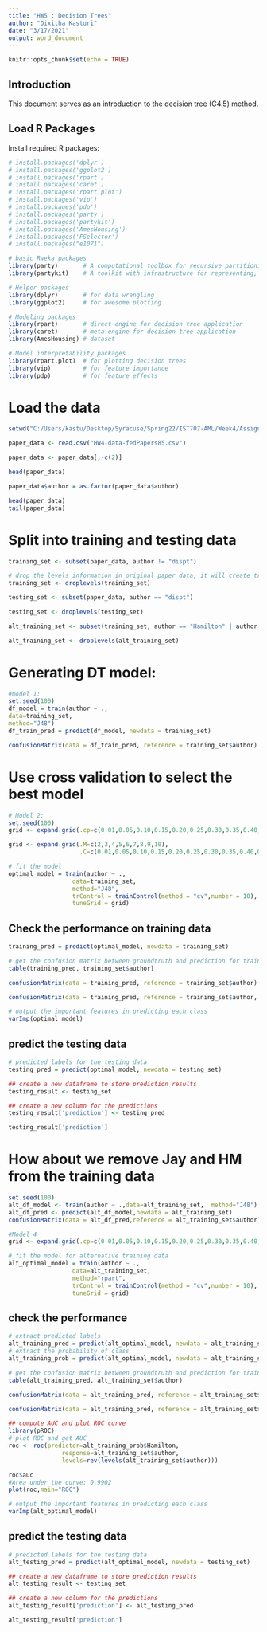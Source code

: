 ---
title: "HW5 : Decision Trees"
author: "Dixitha Kasturi"
date: "3/17/2021"
output: word_document
---

```{r setup, include=FALSE}
knitr::opts_chunk$set(echo = TRUE)
```

## Introduction

This document serves as an introduction to the decision tree (C4.5) method.

## Load R Packages

Install required R packages:

```{r}

# install.packages('dplyr')
# install.packages('ggplot2')
# install.packages('rpart')
# install.packages('caret')
# install.packages('rpart.plot')
# install.packages('vip')
# install.packages('pdp')
# install.packages('party')
# install.packages('partykit')
# install.packages('AmesHousing')
# install.packages('FSelector')
# install.packages("e1071")


```

```{r}
# basic Rweka packages
library(party)       # A computational toolbox for recursive partitioning
library(partykit)    # A toolkit with infrastructure for representing, summarizing, and visualizing tree-structured regression and classification models.

# Helper packages
library(dplyr)       # for data wrangling
library(ggplot2)     # for awesome plotting

# Modeling packages
library(rpart)       # direct engine for decision tree application
library(caret)       # meta engine for decision tree application
library(AmesHousing) # dataset

# Model interpretability packages
library(rpart.plot)  # for plotting decision trees
library(vip)         # for feature importance
library(pdp)         # for feature effects
```

# Load the data

```{r}
setwd("C:/Users/kastu/Desktop/Syracuse/Spring22/IST707-AML/Week4/Assignment")

paper_data <- read.csv("HW4-data-fedPapers85.csv")

paper_data <- paper_data[,-c(2)]

head(paper_data)

paper_data$author = as.factor(paper_data$author)

head(paper_data)
tail(paper_data)

```

# Split into training and testing data

```{r}
training_set <- subset(paper_data, author != "dispt")

# drop the levels information in original paper_data, it will create troubles in prediction
training_set <- droplevels(training_set)

testing_set <- subset(paper_data, author == "dispt")

testing_set <- droplevels(testing_set)

alt_training_set <- subset(training_set, author == "Hamilton" | author == "Madison")

alt_training_set <- droplevels(alt_training_set)
```



# Generating DT model:
```{r}

#model 1:
set.seed(100)
df_model = train(author ~ .,
data=training_set,
method="J48")
df_train_pred = predict(df_model, newdata = training_set)

confusionMatrix(data = df_train_pred, reference = training_set$author)

```






# Use cross validation to select the best model

```{r}

# Model 2:
set.seed(100)
grid <- expand.grid(.cp=c(0.01,0.05,0.10,0.15,0.20,0.25,0.30,0.35,0.40,0.45))

grid <- expand.grid(.M=c(2,3,4,5,6,7,8,9,10), 
                    .C=c(0.01,0.05,0.10,0.15,0.20,0.25,0.30,0.35,0.40,0.45))

# fit the model
optimal_model = train(author ~ ., 
                  data=training_set, 
                  method="J48",
                  trControl = trainControl(method = "cv",number = 10),
                  tuneGrid = grid)


```




## Check the performance on training data

```{r}
training_pred = predict(optimal_model, newdata = training_set)

# get the confusion matrix between groundtruth and prediction for training data
table(training_pred, training_set$author)

confusionMatrix(data = training_pred, reference = training_set$author)

confusionMatrix(data = training_pred, reference = training_set$author, mode = "everything")

# output the important features in predicting each class
varImp(optimal_model)
```


## predict the testing data
```{r}
# predicted labels for the testing data
testing_pred = predict(optimal_model, newdata = testing_set)

## create a new dataframe to store prediction results
testing_result <- testing_set

## create a new column for the predictions
testing_result['prediction'] <- testing_pred

```


```{r}

testing_result['prediction']

```

# How about we remove Jay and HM from the training data

```{r}
set.seed(100)
alt_df_model <- train(author ~ .,data=alt_training_set,  method="J48")
alt_df_pred <- predict(alt_df_model,newdata = alt_training_set)
confusionMatrix(data = alt_df_pred,reference = alt_training_set$author)

```


```{r}

#Model 4
grid <- expand.grid(.cp=c(0.01,0.05,0.10,0.15,0.20,0.25,0.30,0.35,0.40,0.45))

# fit the model for alternative training data
alt_optimal_model = train(author ~ ., 
                  data=alt_training_set, 
                  method="rpart",
                  trControl = trainControl(method = "cv",number = 10),
                  tuneGrid = grid)

```

## check the performance

```{r}
# extract predicted labels
alt_training_pred = predict(alt_optimal_model, newdata = alt_training_set)
# extract the probability of class
alt_training_prob = predict(alt_optimal_model, newdata = alt_training_set, type="prob")

# get the confusion matrix between groundtruth and prediction for training data
table(alt_training_pred, alt_training_set$author)

confusionMatrix(data = alt_training_pred, reference = alt_training_set$author)

confusionMatrix(data = alt_training_pred, reference = alt_training_set$author, mode = "everything")

## compute AUC and plot ROC curve
library(pROC)
# plot ROC and get AUC
roc <- roc(predictor=alt_training_prob$Hamilton,
               response=alt_training_set$author,
               levels=rev(levels(alt_training_set$author)))

roc$auc
#Area under the curve: 0.9902
plot(roc,main="ROC")

# output the important features in predicting each class
varImp(alt_optimal_model)

```

## predict the testing data
```{r}
# predicted labels for the testing data
alt_testing_pred = predict(alt_optimal_model, newdata = testing_set)

## create a new dataframe to store prediction results
alt_testing_result <- testing_set

## create a new column for the predictions
alt_testing_result['prediction'] <- alt_testing_pred

```

```{r}
alt_testing_result['prediction']
```


